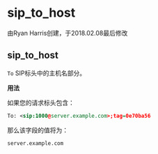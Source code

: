 # sip_to_host

由Ryan Harris创建，于2018.02.08最后修改

## sip_to_host

`To` SIP标头中的主机名部分。

**用法**

如果您的请求标头包含：

```xml
To: <sip:1000@server.example.com>;tag=0e70ba56
```

那么该字段的值将为：

```xml
server.example.com
```